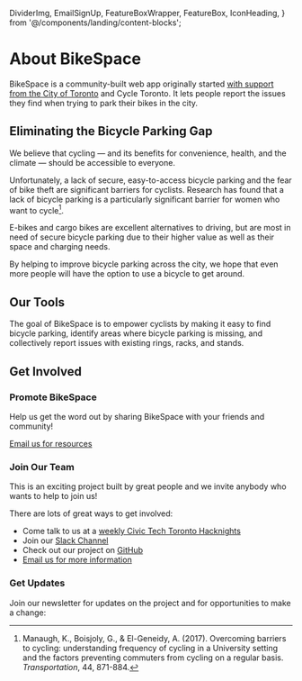   DividerImg,
  EmailSignUp,
  FeatureBoxWrapper,
  FeatureBox,
  IconHeading,
} from '@/components/landing/content-blocks';


# About BikeSpace

BikeSpace is a community-built web app originally started [with support from the City of Toronto](https://web.archive.org/web/20190624165253/https://www.toronto.ca/services-payments/streets-parking-transportation/cycling-in-toronto/bikespace-app/) and Cycle Toronto. It lets people report the issues they find when trying to park their bikes in the city.


## Eliminating the Bicycle Parking Gap

We believe that cycling — and its benefits for convenience, health, and the climate — should be accessible to everyone. 

Unfortunately, a lack of secure, easy-to-access bicycle parking and the fear of bike theft are significant barriers for cyclists. Research has found that a lack of bicycle parking is a particularly significant barrier for women who want to cycle[^1].

[^1]: Manaugh, K., Boisjoly, G., & El-Geneidy, A. (2017). Overcoming barriers to cycling: understanding frequency of cycling in a University setting and the factors preventing commuters from cycling on a regular basis. _Transportation_, 44, 871-884.

E-bikes and cargo bikes are excellent alternatives to driving, but are most in need of secure bicycle parking due to their higher value as well as their space and charging needs.

By helping to improve bicycle parking across the city, we hope that even more people will have the option to use a bicycle to get around.


## Our Tools

The goal of BikeSpace is to empower cyclists by making it easy to find bicycle parking, identify areas where bicycle parking is missing, and collectively report issues with existing rings, racks, and stands.

<FeatureBoxWrapper>
  <FeatureBox
    title='Bike Parking Map'
    description='Find bike parking in Toronto'
    imageSrc={featureBoxParkingMap.src}
    imageAlt='Test alt text'
    linksTo='https://bikespace.ca/#find_parking'
  />
  <FeatureBox
    title='Issue Reporting App'
    description='Report issues such as areas without bike parking or bike parking that is full or damaged'
    imageSrc={featureBoxApp.src}
    imageAlt='Test alt text'
    linksTo='/submission'
  />
  <FeatureBox
    title='Issue Dashboard'
    description='Explore bike parking issues reported by BikeSpace users'
    imageSrc={featureBoxDashboard.src}
    imageAlt='Test alt text'
    linksTo='/dashboard'
  />
</FeatureBoxWrapper>


## Get Involved

<IconHeading imageSrc={iconPromoteBikeSpace.src} imageAlt=''>
<h3>Promote BikeSpace</h3>
</IconHeading>

Help us get the word out by sharing BikeSpace with your friends and community!

<a href="mailto:bikespaceto@gmail.com?subject=I want to promote BikeSpace&body=Hi BikeSpace team,%0D%0A%0D%0AI'm interested in promoting the BikeSpace web app to my community. Please send me some info!%0D%0A%0D%0ALet me tell you a little about myself...">Email us for resources</a>

<IconHeading imageSrc={iconJoinUs.src} imageAlt=''>
<h3>Join Our Team</h3>
</IconHeading>

This is an exciting project built by great people and we invite anybody who wants to help to join us!

There are lots of great ways to get involved:

- Come talk to us at a [weekly Civic Tech Toronto Hacknights](https://civictech.ca/)
- Join our [Slack Channel](https://civictechto.slack.com/archives/C61CZLA5V)
- Check out our project on [GitHub](https://github.com/bikespace/bikespace)
- <a href="mailto:bikespaceto@gmail.com?subject=I want to join the BikeSpace team&body=Hi BikeSpace team,%0D%0A%0D%0AI'm really interested in your project and would like to help you build this tool to help make Toronto a more bike-friendly city!%0D%0A%0D%0ALet me tell you a little about myself and what I might contribute to the project...">Email us for more information</a>

<IconHeading imageSrc={iconGetUpdates.src} imageAlt=''>
<h3>Get Updates</h3>
</IconHeading>

Join our newsletter for updates on the project and for opportunities to make a change:

<EmailSignUp />
